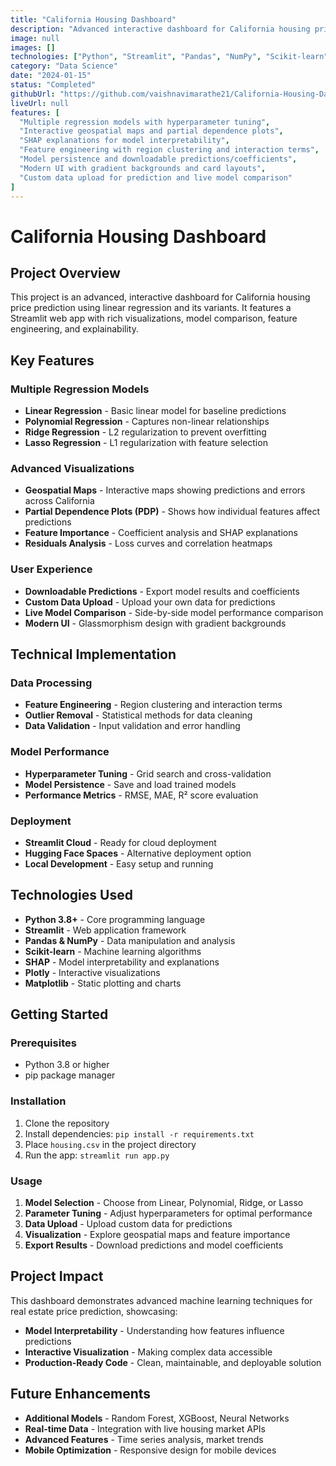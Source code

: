 ```yaml
---
title: "California Housing Dashboard"
description: "Advanced interactive dashboard for California housing price prediction using linear regression and its variants. Features multiple ML models (Linear, Polynomial, Ridge, Lasso), geospatial visualizations, SHAP explanations, and modern Streamlit UI with glassmorphism design."
image: null
images: []
technologies: ["Python", "Streamlit", "Pandas", "NumPy", "Scikit-learn", "SHAP", "Plotly", "Matplotlib"]
category: "Data Science"
date: "2024-01-15"
status: "Completed"
githubUrl: "https://github.com/vaishnavimarathe21/California-Housing-Dashboard"
liveUrl: null
features: [
  "Multiple regression models with hyperparameter tuning",
  "Interactive geospatial maps and partial dependence plots",
  "SHAP explanations for model interpretability",
  "Feature engineering with region clustering and interaction terms",
  "Model persistence and downloadable predictions/coefficients",
  "Modern UI with gradient backgrounds and card layouts",
  "Custom data upload for prediction and live model comparison"
]
---
```


# California Housing Dashboard

## Project Overview

This project is an advanced, interactive dashboard for California housing price prediction using linear regression and its variants. It features a Streamlit web app with rich visualizations, model comparison, feature engineering, and explainability.

## Key Features

### Multiple Regression Models
- **Linear Regression** - Basic linear model for baseline predictions
- **Polynomial Regression** - Captures non-linear relationships
- **Ridge Regression** - L2 regularization to prevent overfitting
- **Lasso Regression** - L1 regularization with feature selection

### Advanced Visualizations
- **Geospatial Maps** - Interactive maps showing predictions and errors across California
- **Partial Dependence Plots (PDP)** - Shows how individual features affect predictions
- **Feature Importance** - Coefficient analysis and SHAP explanations
- **Residuals Analysis** - Loss curves and correlation heatmaps

### User Experience
- **Downloadable Predictions** - Export model results and coefficients
- **Custom Data Upload** - Upload your own data for predictions
- **Live Model Comparison** - Side-by-side model performance comparison
- **Modern UI** - Glassmorphism design with gradient backgrounds

## Technical Implementation

### Data Processing
- **Feature Engineering** - Region clustering and interaction terms
- **Outlier Removal** - Statistical methods for data cleaning
- **Data Validation** - Input validation and error handling

### Model Performance
- **Hyperparameter Tuning** - Grid search and cross-validation
- **Model Persistence** - Save and load trained models
- **Performance Metrics** - RMSE, MAE, R² score evaluation

### Deployment
- **Streamlit Cloud** - Ready for cloud deployment
- **Hugging Face Spaces** - Alternative deployment option
- **Local Development** - Easy setup and running

## Technologies Used

- **Python 3.8+** - Core programming language
- **Streamlit** - Web application framework
- **Pandas & NumPy** - Data manipulation and analysis
- **Scikit-learn** - Machine learning algorithms
- **SHAP** - Model interpretability and explanations
- **Plotly** - Interactive visualizations
- **Matplotlib** - Static plotting and charts

## Getting Started

### Prerequisites
- Python 3.8 or higher
- pip package manager

### Installation
1. Clone the repository
2. Install dependencies: `pip install -r requirements.txt`
3. Place `housing.csv` in the project directory
4. Run the app: `streamlit run app.py`

### Usage
1. **Model Selection** - Choose from Linear, Polynomial, Ridge, or Lasso
2. **Parameter Tuning** - Adjust hyperparameters for optimal performance
3. **Data Upload** - Upload custom data for predictions
4. **Visualization** - Explore geospatial maps and feature importance
5. **Export Results** - Download predictions and model coefficients

## Project Impact

This dashboard demonstrates advanced machine learning techniques for real estate price prediction, showcasing:
- **Model Interpretability** - Understanding how features influence predictions
- **Interactive Visualization** - Making complex data accessible
- **Production-Ready Code** - Clean, maintainable, and deployable solution

## Future Enhancements

- **Additional Models** - Random Forest, XGBoost, Neural Networks
- **Real-time Data** - Integration with live housing market APIs
- **Advanced Features** - Time series analysis, market trends
- **Mobile Optimization** - Responsive design for mobile devices
